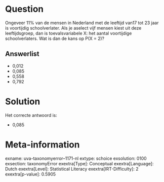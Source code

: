 Question
========

Ongeveer 11% van de mensen in Nederland met de leeftijd van17 tot 23
jaar is voortijdig schoolverlater. Als je aselect vijf mensen kiest uit
deze leeftijdsgroep, dan is toevalsvariabele X: het aantal voortijdige
schoolverlaters. Wat is dan de kans op P(X = 2)?\

Answerlist
----------

* 0,012
* 0,085
* 0,558
* 0,792

Solution
========

Het correcte antwoord is: 

* 0,085

Meta-information
================
exname: uva-taxonomyerror--1171-nl
extype: schoice
exsolution: 0100
exsection: taxonomyError 
exextra[Type]: Conceptual
exextra[Language]: Dutch
exextra[Level]: Statistical Literacy
exextra[IRT-Difficulty]: 2
exextra[p-value]: 0.5905
